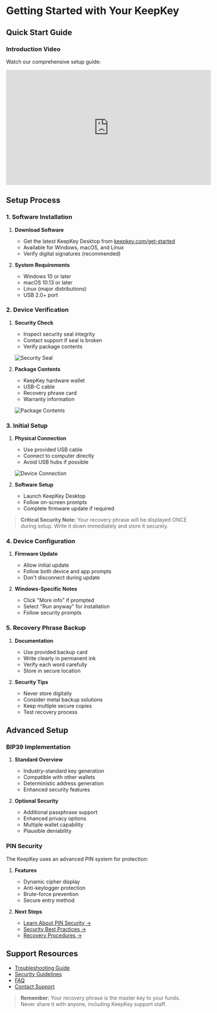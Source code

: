# Getting Started with Your KeepKey

## Quick Start Guide

### Introduction Video
Watch our comprehensive setup guide:

<iframe
  width="560"
  height="315"
  src="https://www.youtube.com/embed/js6VMMvz9aQ"
  title="KeepKey Setup Guide"
  frameBorder="0"
  allow="accelerometer; autoplay; clipboard-write; encrypted-media; gyroscope; picture-in-picture"
  allowFullScreen
></iframe>

## Setup Process

### 1. Software Installation

1. **Download Software**
   - Get the latest KeepKey Desktop from [keepkey.com/get-started](https://www.keepkey.com/get-started)
   - Available for Windows, macOS, and Linux
   - Verify digital signatures (recommended)

2. **System Requirements**
   - Windows 10 or later
   - macOS 10.13 or later
   - Linux (major distributions)
   - USB 2.0+ port

### 2. Device Verification

1. **Security Check**
   - Inspect security seal integrity
   - Contact support if seal is broken
   - Verify package contents

   ![Security Seal](/boxseal.png)

2. **Package Contents**
   - KeepKey hardware wallet
   - USB-C cable
   - Recovery phrase card
   - Warranty information

   ![Package Contents](/box.jpg)

### 3. Initial Setup

1. **Physical Connection**
   - Use provided USB cable
   - Connect to computer directly
   - Avoid USB hubs if possible

   ![Device Connection](/plugin.jpg)

2. **Software Setup**
   - Launch KeepKey Desktop
   - Follow on-screen prompts
   - Complete firmware update if required

> **Critical Security Note:** Your recovery phrase will be displayed ONCE during setup. Write it down immediately and store it securely.

### 4. Device Configuration

1. **Firmware Update**
   - Allow initial update
   - Follow both device and app prompts
   - Don't disconnect during update

2. **Windows-Specific Notes**
   - Click "More info" if prompted
   - Select "Run anyway" for installation
   - Follow security prompts

### 5. Recovery Phrase Backup

1. **Documentation**
   - Use provided backup card
   - Write clearly in permanent ink
   - Verify each word carefully
   - Store in secure location

2. **Security Tips**
   - Never store digitally
   - Consider metal backup solutions
   - Keep multiple secure copies
   - Test recovery process

## Advanced Setup

### BIP39 Implementation

1. **Standard Overview**
   - Industry-standard key generation
   - Compatible with other wallets
   - Deterministic address generation
   - Enhanced security features

2. **Optional Security**
   - Additional passphrase support
   - Enhanced privacy options
   - Multiple wallet capability
   - Plausible deniability

### PIN Security

The KeepKey uses an advanced PIN system for protection:

1. **Features**
   - Dynamic cipher display
   - Anti-keylogger protection
   - Brute-force prevention
   - Secure entry method

2. **Next Steps**
   - [Learn About PIN Security →](/setup/Pin)
   - [Security Best Practices →](/learn/security)
   - [Recovery Procedures →](/learn/recovery)

## Support Resources

- [Troubleshooting Guide](/support/troubleshooting)
- [Security Guidelines](/learn/security)
- [FAQ](/support/faq)
- [Contact Support](https://keepkey.com/support)

> **Remember**: Your recovery phrase is the master key to your funds. Never share it with anyone, including KeepKey support staff.